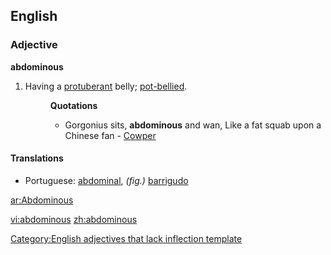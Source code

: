 ==English==

===Adjective===
'''abdominous'''[[Category:English adjectives that lack inflection template]]

# Having a [[protuberant]] belly; [[pot-bellied]].
#:'''Quotations'''
#:*Gorgonius sits, '''abdominous''' and wan, Like a fat squab upon a Chinese fan - [[Cowper]]

====Translations====
*Portuguese: [[abdominal]], ''(fig.)'' [[barrigudo]]

[[ar:Abdominous]]

[[vi:abdominous]]
[[zh:abdominous]]